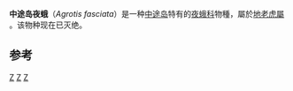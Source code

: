 {{Speciesbox 
| taxon = Agrotis fasciata
| image = Agrotis-fasciata.jpg
| status = EX | status_system = IUCN2.3
| status_ref = <ref>{{IUCN2013.2|assessors=World Conservation Monitoring Centre|year=1996|id=705|title=Agrotis fasciata|downloaded=2014-06-19}}</ref>
| authority = Rothschild, 1894
| synonyms = ''Peridroma fasciata'' <small>Rothschild, 1894</small>
| range_map = Midway Atoll in Oceania (small islands magnified).svg
| range_map_caption = 中途岛夜蛾的分布图
}}
'''中途岛夜蛾'''（''Agrotis fasciata''）是一种[[中途岛|中途岛]]特有的[[夜蛾科|夜蛾科]]物種，屬於[[地老虎屬|地老虎屬]] 。该物种现在已灭绝。

==参考==
{{reflist}}

{{taxonbar}}

[[Category:IUCN紅色名錄絕滅物種|Z]] 
[[Category:地老虎屬|Z]]
[[Category:_1894年描述的昆虫|Z]]